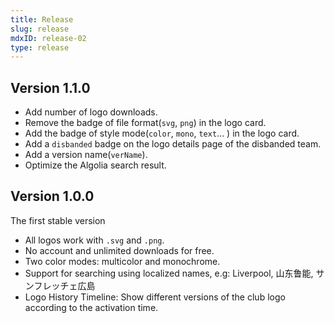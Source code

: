 ```yaml
---
title: Release
slug: release
mdxID: release-02
type: release
---
```


## Version 1.1.0

- Add number of logo downloads.
- Remove the badge of file format(`svg`, `png`) in the logo card.
- Add the badge of style mode(`color`, `mono`, `text`... ) in the logo card.
- Add a `disbanded` badge on the logo details page of the disbanded team.
- Add a version name(`verName`).
- Optimize the Algolia search result.

## Version 1.0.0

The first stable version

- All logos work with `.svg` and `.png`.
- No account and unlimited downloads for free.
- Two color modes: multicolor and monochrome.
- Support for searching using localized names, e.g: Liverpool, 山东鲁能, サンフレッチェ広島
- Logo History Timeline: Show different versions of the club logo according to the activation time.
